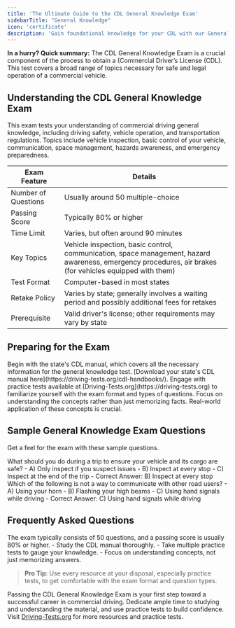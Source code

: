 ```yaml
---
title: 'The Ultimate Guide to the CDL General Knowledge Exam'
sidebarTitle: "General Knowledge"
icon: 'certificate'
description: 'Gain foundational knowledge for your CDL with our General Knowledge test guide, covering crucial topics for every commercial driver.'
---
```


<Tip>**In a hurry? Quick summary:** The CDL General Knowledge Exam is a crucial component of the process to obtain a (Commercial Driver’s License (CDL). This test covers a broad range of topics necessary for safe and legal operation of a commercial vehicle.</Tip>

## Understanding the CDL General Knowledge Exam

<AccordionGroup>
  <Accordion title="What is the CDL General Knowledge Exam?">
    This exam tests your understanding of commercial driving general knowledge, including driving safety, vehicle operation, and transportation regulations.
  </Accordion>

  <Accordion title="Key Topics Covered">
    Topics include vehicle inspection, basic control of your vehicle, communication, space management, hazards awareness, and emergency preparedness.
  </Accordion>
</AccordionGroup>

| Exam Feature           | Details                                   |
|------------------------|-------------------------------------------|
| Number of Questions    | Usually around 50 multiple-choice         |
| Passing Score          | Typically 80% or higher                   |
| Time Limit             | Varies, but often around 90 minutes       |
| Key Topics             | Vehicle inspection, basic control, communication, space management, hazard awareness, emergency procedures, air brakes (for vehicles equipped with them) |
| Test Format            | Computer-based in most states             |
| Retake Policy          | Varies by state; generally involves a waiting period and possibly additional fees for retakes |
| Prerequisite           | Valid driver's license; other requirements may vary by state |



## Preparing for the Exam

<Steps>
  <Step title="Study CDL Manual">
    Begin with the state's CDL manual, which covers all the necessary information for the general knowledge test. [Download your state's CDL manual here](https://driving-tests.org/cdl-handbooks/).
  </Step>

  <Step title="Take Practice Tests">
    Engage with practice tests available at [Driving-Tests.org](https://driving-tests.org) to familiarize yourself with the exam format and types of questions.
  </Step>

  <Step title="Understand the Concepts">
    Focus on understanding the concepts rather than just memorizing facts. Real-world application of these concepts is crucial.
  </Step>
</Steps>

## Sample General Knowledge Exam Questions

Get a feel for the exam with these sample questions.

<AccordionGroup>
  <Accordion title="Question 1: Vehicle Inspection">
    What should you do during a trip to ensure your vehicle and its cargo are safe?
    - A) Only inspect if you suspect issues
    - B) Inspect at every stop
    - C) Inspect at the end of the trip
    - Correct Answer: B) Inspect at every stop
  </Accordion>

  <Accordion title="Question 2: Communicating with Other Road Users">
    Which of the following is not a way to communicate with other road users?
    - A) Using your horn
    - B) Flashing your high beams
    - C) Using hand signals while driving
    - Correct Answer: C) Using hand signals while driving
  </Accordion>
</AccordionGroup>

## Frequently Asked Questions

<AccordionGroup>
  <Accordion title="How many questions are on the CDL General Knowledge exam?">
    The exam typically consists of 50 questions, and a passing score is usually 80% or higher.
  </Accordion>

  <Accordion title="How can I best prepare for the test?">
    - Study the CDL manual thoroughly.
    - Take multiple practice tests to gauge your knowledge.
    - Focus on understanding concepts, not just memorizing answers.
  </Accordion>
</AccordionGroup>

> **Pro Tip**: Use every resource at your disposal, especially practice tests, to get comfortable with the exam format and question types.

Passing the CDL General Knowledge Exam is your first step toward a successful career in commercial driving. Dedicate ample time to studying and understanding the material, and use practice tests to build confidence. Visit [Driving-Tests.org](https://driving-tests.org) for more resources and practice tests.
